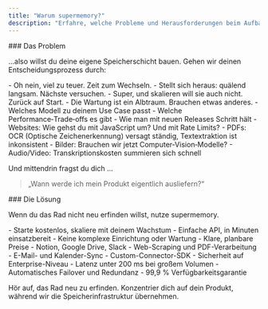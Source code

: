 ```yaml
---
title: "Warum supermemory?"
description: "Erfahre, welche Probleme und Herausforderungen beim Aufbau einer Memory‑Schicht auftreten — und wie supermemory sie löst!"
---
```


<div id="the-problem">
  ### Das Problem
</div>

...also willst du deine eigene Speicher­schicht bauen. Gehen wir deinen Entscheidungsprozess durch:

<Steps>
  <Step title="Lass uns eine Vektordatenbank auswählen">
    <Card title="Eine Vektordatenbank gefunden?">
      - Oh nein, viel zu teuer. Zeit zum Wechseln.
      - Stellt sich heraus: quälend langsam. Nächste versuchen.
      - Super, und skalieren will sie auch nicht. Zurück auf Start.
      - Die Wartung ist ein Albtraum. Brauchen etwas anderes.
    </Card>
  </Step>
  <Step title="Jetzt zum Embedding‑Modell">
    <Card title="Ohne PhD in KI viel Erfolg beim Herausfinden von:">
      - Welches Modell zu deinem Use Case passt
      - Welche Performance‑Trade‑offs es gibt
      - Wie man mit neuen Releases Schritt hält
    </Card>
  </Step>
  <Step title="Zeit, die Speicher­schicht zu bauen">
    <CardGroup cols="1">
      <Card title="So viele Inhaltsarten">
        - Websites: Wie gehst du mit JavaScript um? Und mit Rate Limits?
        - PDFs: OCR (Optische Zeichenerkennung) versagt ständig, Textextraktion ist inkonsistent
        - Bilder: Brauchen wir jetzt Computer‑Vision‑Modelle?
        - Audio/Video: Transkriptionskosten summieren sich schnell
      </Card>
    </CardGroup>
  </Step>
</Steps>

Und mittendrin fragst du dich ...

> „Wann werde ich mein Produkt eigentlich ausliefern?“

<div id="the-solution">
  ### Die Lösung
</div>

Wenn du das Rad nicht neu erfinden willst, nutze supermemory.

<CardGroup cols="1">
  <Card title="Erschwinglich & einfach zu nutzen" icon="banknote">
    - Starte kostenlos, skaliere mit deinem Wachstum
    - Einfache API, in Minuten einsatzbereit
    - Keine komplexe Einrichtung oder Wartung
    - Klare, planbare Preise
  </Card>
  <Card title="Einfache Connectors" icon="plug">
    - Notion, Google Drive, Slack
    - Web-Scraping und PDF-Verarbeitung
    - E-Mail- und Kalender-Sync
    - Custom-Connector-SDK
  </Card>
  <Card title="Produktionsreif" icon="activity">
    - Sicherheit auf Enterprise-Niveau
    - Latenz unter 200 ms bei großem Volumen
    - Automatisches Failover und Redundanz
    - 99,9 % Verfügbarkeitsgarantie
  </Card>
</CardGroup>

Hör auf, das Rad neu zu erfinden. Konzentrier dich auf dein Produkt, während wir die Speicherinfrastruktur übernehmen.